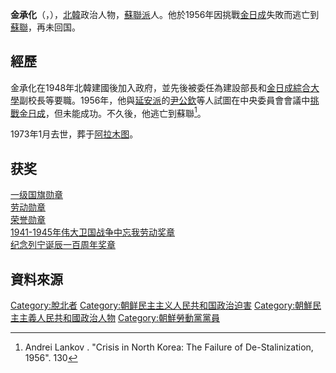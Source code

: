 {{noteTA
|G1=Country
|1=zh:北朝鮮; zh-cn:朝鲜; zh-tw:朝鮮; zh-hk:朝鮮; zh-sg:朝鲜;
}}
'''金承化'''（{{lang-ko|김승화}}，{{bd|1915年2月4日||1973年1月||}}），[[北韓|北韓]]政治人物，[[蘇聯派|蘇聯派]]人。他於1956年因挑戰[[金日成|金日成]]失敗而逃亡到[[蘇聯|蘇聯]]，再未回国。

==經歷==
金承化在1948年北韓建國後加入政府，並先後被委任為建設部長和[[金日成綜合大學|金日成綜合大學]]副校長等要職。1956年，他與[[延安派|延安派]]的[[尹公欽|尹公欽]]等人試圖在中央委員會會議中[[八月宗派事件|挑戰金日成]]，但未能成功。不久後，他逃亡到蘇聯<ref>Andrei Lankov . "Crisis in North Korea: The Failure of De-Stalinization, 1956". 130</ref>。

1973年1月去世，葬于[[阿拉木图|阿拉木图]]。

==获奖==
[[国旗勋章|一级国旗勋章]]<br>
[[劳动勋章|劳动勋章]]<br>
[[荣誉勋章_(苏联)|荣誉勋章]]<br>
[[1941-1945年伟大卫国战争中忘我劳动奖章|1941-1945年伟大卫国战争中忘我劳动奖章]]<br>
[[纪念列宁诞辰一百周年奖章|纪念列宁诞辰一百周年奖章]]

==資料來源==
{{Reflist}}

[[Category:脫北者|Category:脫北者]]
[[Category:朝鲜民主主义人民共和国政治迫害|Category:朝鲜民主主义人民共和国政治迫害]]
[[Category:朝鮮民主主義人民共和國政治人物|Category:朝鮮民主主義人民共和國政治人物]]
[[Category:朝鮮勞動黨黨員|Category:朝鮮勞動黨黨員]]